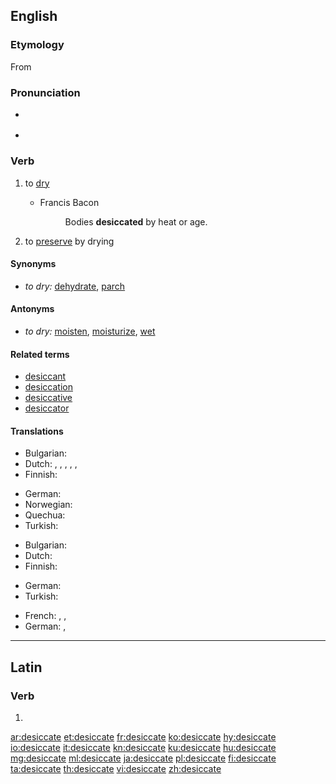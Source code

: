 ==English==

===Etymology===
From {{etyl|la|en}} {{m|la|dēsiccō}}

===Pronunciation===
* {{a|UK}} {{IPA|/ˈdɛs.ɪ.keɪt/|lang=en}}
* {{hyphenation|des|ic|cate|lang=en}}

===Verb===
{{en-verb|desiccat}}

# {{label|en|transitive}} to [[dry]]
#* Francis Bacon
#*: Bodies '''desiccated''' by heat or age.
# {{label|en|transitive}} to [[preserve]] by drying

====Synonyms====
* ''to dry:'' [[dehydrate]], [[parch]]

====Antonyms====
* ''to dry:'' [[moisten]], [[moisturize]], [[wet]]

====Related terms====
* [[desiccant]]
* [[desiccation]]
* [[desiccative]]
* [[desiccator]]

====Translations====
{{trans-top|to dry}}
* Bulgarian: {{t+|bg|изсушавам}}
* Dutch: {{t+|nl|drogen}}, {{t+|nl|dehydreren}}, {{t|nl|deshydrateren}}, {{t|nl|ontwateren}}, {{t|nl|uitdrogen}}, {{t+|nl|verdrogen}}
* Finnish: {{t+|fi|kuivata}}
{{trans-mid}}
* German: {{t+|de|trocknen}}
* Norwegian: {{t|no|å tørke}}
* Quechua: {{t|qu|ch'akichiy}}
* Turkish: {{t+|tr|kurumak}}
{{trans-bottom}}

{{trans-top|to preserve by drying}}
* Bulgarian: {{t+|bg|суша}}
* Dutch: {{t+|nl|drogen}}
* Finnish: {{t+|fi|kuivata}}
{{trans-mid}}
* German: {{t+|de|trocknen}}
* Turkish: {{t+|tr|kurutmak}}
{{trans-bottom}}

{{checktrans-top}}
* French: {{t+check|fr|secher}}, {{t+check|fr|déshydrater}}, {{t-check|fr|[[mettre]] [[à sec]]}} <!-- was "[[mettre]] [[à sec]]" - assumed sum-of-parts; if an idiom, remove the wikilinks to the individual words. see [[User:Kephir/gadgets/xte#Translation_fixing]] -->
* German: {{t+check|de|trocknen}}, {{t-check|de|dehydratieren}}
{{trans-bottom}}

----

==Latin==

===Verb===
{{la-verb-form|dēsiccāte}}

# {{inflection of|dēsiccō||2|p|pres|actv|impr|lang=la}}

[[ar:desiccate]]
[[et:desiccate]]
[[fr:desiccate]]
[[ko:desiccate]]
[[hy:desiccate]]
[[io:desiccate]]
[[it:desiccate]]
[[kn:desiccate]]
[[ku:desiccate]]
[[hu:desiccate]]
[[mg:desiccate]]
[[ml:desiccate]]
[[ja:desiccate]]
[[pl:desiccate]]
[[fi:desiccate]]
[[ta:desiccate]]
[[th:desiccate]]
[[vi:desiccate]]
[[zh:desiccate]]